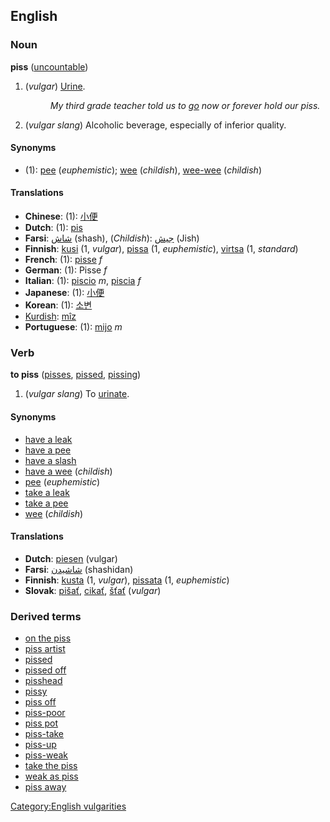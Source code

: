 ==English==
===Noun===
'''piss''' ([[uncountable]])

#(''vulgar'') [[Urine]]. 
#:''My third grade teacher told us to [[go]] now or forever hold our piss.''
#(''vulgar slang'') Alcoholic beverage, especially of inferior quality.

====Synonyms====
*(1): [[pee]] (''euphemistic''); [[wee]] (''childish''), [[wee-wee]] (''childish'')

====Translations====
*'''Chinese''': (1): [[小便]]
*'''Dutch''': (1): [[pis]]
*'''Farsi''': [[شاش]] (shash), (''Childish''): [[جیش]] (Jish)
*'''Finnish''': [[kusi#Finnish|kusi]] (1, ''vulgar''), [[pissa#Finnish|pissa]] (1, ''euphemistic''), [[virtsa]] (1, ''standard'')
*'''French''': (1): [[pisse]] ''f''
*'''German''': (1): Pisse ''f''
*'''Italian''': (1): [[piscio]] ''m'', [[piscia]] ''f''
*'''Japanese''': (1): [[小便]]
*'''Korean''': (1): [[소변]]
*[[Kurdish]]: [[mîz]]
*'''Portuguese''': (1): [[mijo]] ''m''

=== Verb ===
'''to piss''' ([[pisses]], [[pissed]], [[pissing]])

#(''vulgar slang'') To [[urinate]].

====Synonyms====
*[[have a leak]]
*[[have a pee]]
*[[have a slash]]
*[[have a wee]] (''childish'')
*[[pee]] (''euphemistic'')
*[[take a leak]]
*[[take a pee]]
*[[wee]] (''childish'')

==== Translations ====
*'''Dutch''': [[piesen]] (vulgar)
*'''Farsi''': [[شاشیدن]] (shashidan)
*'''Finnish''': [[kusta]] (1, ''vulgar''), [[pissata]] (1, ''euphemistic'') 
*'''Slovak''': [[pišať]], [[cikať]], [[šťať]] (''vulgar'')

===Derived terms===
*[[on the piss]]
*[[piss artist]]
*[[pissed]]
*[[pissed off]]
*[[pisshead]]
*[[pissy]]
*[[piss off]] <!-- which will include "piss somebody off"-->
*[[piss-poor]]
*[[piss pot]]
*[[piss-take]]
*[[piss-up]]
*[[piss-weak]]
*[[take the piss]]
*[[weak as piss]]
*[[piss away]]

[[Category:English vulgarities]]